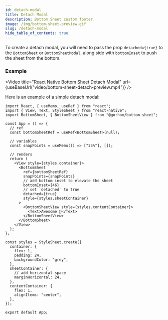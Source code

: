```yaml
---
id: detach-modal
title: Detach Modal
description: Bottom Sheet custom footer.
image: /img/bottom-sheet-preview.gif
slug: /detach-modal
hide_table_of_contents: true
---
```


To create a detach modal, you will need to pass the prop `detached={true}` to the `BottomSheet` or `BottomSheetModal`, along side with `bottomInset` to push the sheet from the bottom.

### Example


<Video
  title="React Native Bottom Sheet Detach Modal"
  url={useBaseUrl("video/bottom-sheet-detach-preview.mp4")}
/>

Here is an example of a simple detach modal:

```tsx
import React, { useMemo, useRef } from "react";
import { View, Text, StyleSheet } from "react-native";
import BottomSheet, { BottomSheetView } from "@gorhom/bottom-sheet";

const App = () => {
  // ref
  const bottomSheetRef = useRef<BottomSheet>(null);

  // variables
  const snapPoints = useMemo(() => ["25%"], []);

  // renders
  return (
    <View style={styles.container}>
      <BottomSheet
        ref={bottomSheetRef}
        snapPoints={snapPoints}
        // add bottom inset to elevate the sheet
        bottomInset={46}
        // set `detached` to true
        detached={true}
        style={styles.sheetContainer}
      >
        <BottomSheetView style={styles.contentContainer}>
          <Text>Awesome 🎉</Text>
        </BottomSheetView>
      </BottomSheet>
    </View>
  );
};

const styles = StyleSheet.create({
  container: {
    flex: 1,
    padding: 24,
    backgroundColor: "grey",
  },
  sheetContainer: {
    // add horizontal space
    marginHorizontal: 24,
  },
  contentContainer: {
    flex: 1,
    alignItems: "center",
  },
});

export default App;
```
